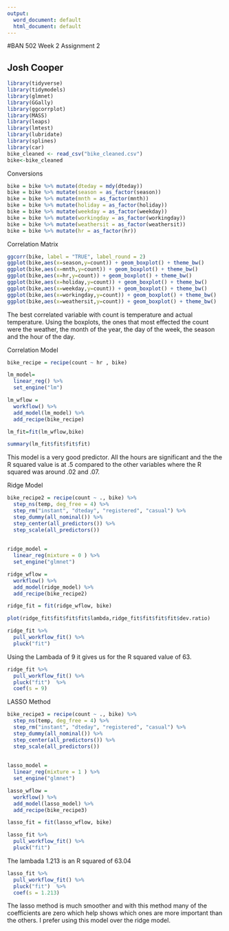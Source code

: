 ---
output:
  word_document: default
  html_document: default
---
#BAN 502 Week 2 Assignment 2

## Josh Cooper 

```{r}
library(tidyverse) 
library(tidymodels)
library(glmnet)  
library(GGally) 
library(ggcorrplot) 
library(MASS) 
library(leaps) 
library(lmtest) 
library(lubridate)
library(splines)
library(car)
bike_cleaned <- read_csv("bike_cleaned.csv")
bike<-bike_cleaned
```

Conversions
```{r}
bike = bike %>% mutate(dteday = mdy(dteday))
bike = bike %>% mutate(season = as_factor(season))
bike = bike %>% mutate(mnth = as_factor(mnth))
bike = bike %>% mutate(holiday = as_factor(holiday))
bike = bike %>% mutate(weekday = as_factor(weekday))
bike = bike %>% mutate(workingday = as_factor(workingday))
bike = bike %>% mutate(weathersit = as_factor(weathersit))
bike = bike %>% mutate(hr = as_factor(hr))
```

Correlation Matrix 
```{r}
ggcorr(bike, label = "TRUE", label_round = 2) 
ggplot(bike,aes(x=season,y=count)) + geom_boxplot() + theme_bw()
ggplot(bike,aes(x=mnth,y=count)) + geom_boxplot() + theme_bw()
ggplot(bike,aes(x=hr,y=count)) + geom_boxplot() + theme_bw()
ggplot(bike,aes(x=holiday,y=count)) + geom_boxplot() + theme_bw()
ggplot(bike,aes(x=weekday,y=count)) + geom_boxplot() + theme_bw()
ggplot(bike,aes(x=workingday,y=count)) + geom_boxplot() + theme_bw()
ggplot(bike,aes(x=weathersit,y=count)) + geom_boxplot() + theme_bw()
```

The best correlated variable with count is temperature and actual temperature. Using the boxplots, the ones that most effected the count were the weather, the month of the year, the day of the week, the season and the hour of the day.

Correlation Model 
```{r}
bike_recipe = recipe(count ~ hr , bike)

lm_model=
  linear_reg() %>%
  set_engine("lm")

lm_wflow =
  workflow() %>%
  add_model(lm_model) %>%
  add_recipe(bike_recipe)

lm_fit=fit(lm_wflow,bike)
```

```{r}
summary(lm_fit$fit$fit$fit)
```

This model is a very good predictor. All the hours are significant and the the R squared value is at .5 compared to the other variables where the R squared was around .02 and .07.

Ridge Model
```{r}
bike_recipe2 = recipe(count ~ ., bike) %>%
  step_ns(temp, deg_free = 4) %>%
  step_rm("instant", "dteday", "registered", "casual") %>%
  step_dummy(all_nominal()) %>% 
  step_center(all_predictors()) %>% 
  step_scale(all_predictors()) 
  
  
ridge_model = 
  linear_reg(mixture = 0 ) %>% 
  set_engine("glmnet") 

ridge_wflow = 
  workflow() %>% 
  add_model(ridge_model) %>% 
  add_recipe(bike_recipe2)

ridge_fit = fit(ridge_wflow, bike)
```

```{r}
plot(ridge_fit$fit$fit$fit$lambda,ridge_fit$fit$fit$fit$dev.ratio)
```

```{r}
ridge_fit %>%
  pull_workflow_fit() %>%
  pluck("fit") 
```
Using the Lambada of 9 it gives us for the R squared value of 63.
```{r}
ridge_fit %>%
  pull_workflow_fit() %>%
  pluck("fit")  %>% 
  coef(s = 9)
```

LASSO Method

```{r}
bike_recipe3 = recipe(count ~ ., bike) %>%
  step_ns(temp, deg_free = 4) %>%
  step_rm("instant", "dteday", "registered", "casual") %>%
  step_dummy(all_nominal()) %>% 
  step_center(all_predictors()) %>% 
  step_scale(all_predictors()) 
  
  
lasso_model = 
  linear_reg(mixture = 1 ) %>% 
  set_engine("glmnet") 

lasso_wflow = 
  workflow() %>% 
  add_model(lasso_model) %>% 
  add_recipe(bike_recipe3)

lasso_fit = fit(lasso_wflow, bike)
```

```{r}
lasso_fit %>%
  pull_workflow_fit() %>%
  pluck("fit") 
```

The lambada 1.213 is an R squared of 63.04

```{r}
lasso_fit %>%
  pull_workflow_fit() %>%
  pluck("fit")  %>% 
  coef(s = 1.213)
```

The lasso method is much smoother and with this method many of the coefficients are zero which help shows which ones are more important than the others. I prefer using this model over the ridge model. 